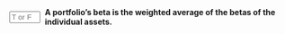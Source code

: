 
::: {.question-block}

<form onsubmit="event.preventDefault(); checkAnswerBox('module3_tf_q57','T')" style="display: flex; align-items: center; gap: 8px;">
<input type="text" id="module3_tf_q57" name="module3_tf_q57" maxlength="1" placeholder="T or F" style="width: 55px;" data-correct-answer="T" /> 
<label for="module3_tf_q57"><strong>A portfolio’s beta is the weighted average of the betas of the individual assets.</strong></label>
</form>

<div id="feedback-module3_tf_q57" class="feedback" data-status="" style="display:none;">
The sentence is TRUE. Portfolio beta = Σ wᵢ × βᵢ.
</div>
:::
